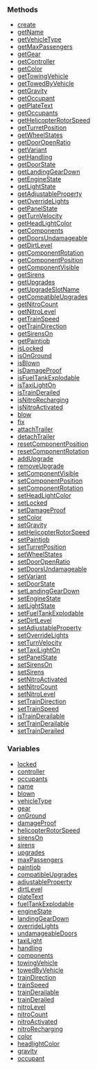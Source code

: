 <DESCRIPTION HERE>

===Methods===

*[[/createVehicle.md|create]]
*[[/getVehicleName.md|getName]]
*[[/getVehicleType.md|getVehicleType]]
*[[/getVehicleMaxPassengers.md|getMaxPassengers]]
*[[/getVehicleCurrentGear.md|getGear]]
*[[/getVehicleController.md|getController]]
*[[/getVehicleColor.md|getColor]]
*[[/getVehicleTowingVehicle.md|getTowingVehicle]]
*[[/getVehicleTowedByVehicle.md|getTowedByVehicle]]
*[[/getVehicleGravity.md|getGravity]]
*[[/getVehicleOccupant.md|getOccupant]]
*[[/getVehiclePlateText.md|getPlateText]]
*[[/getVehicleOccupants.md|getOccupants]]
*[[/getHelicopterRotorSpeed.md|getHelicopterRotorSpeed]]
*[[/getVehicleTurretPosition.md|getTurretPosition]]
*[[/getVehicleWheelStates.md|getWheelStates]]
*[[/getVehicleDoorOpenRatio.md|getDoorOpenRatio]]
*[[/getVehicleVariant.md|getVariant]]
*[[/getVehicleHandling.md|getHandling]]
*[[/getVehicleDoorState.md|getDoorState]]
*[[/getVehicleLandingGearDown.md|getLandingGearDown]]
*[[/getVehicleEngineState.md|getEngineState]]
*[[/getVehicleLightState.md|getLightState]]
*[[/getVehicleAdjustableProperty.md|getAdjustableProperty]]
*[[/getVehicleOverrideLights.md|getOverrideLights]]
*[[/getVehiclePanelState.md|getPanelState]]
*[[/getVehicleTurnVelocity.md|getTurnVelocity]]
*[[/getVehicleHeadLightColor.md|getHeadLightColor]]
*[[/getVehicleComponents.md|getComponents]]
*[[/getVehicleDoorsUndamageable.md|getDoorsUndamageable]]
*[[/getVehicleDirtLevel.md|getDirtLevel]]
*[[/getVehicleComponentRotation.md|getComponentRotation]]
*[[/getVehicleComponentPosition.md|getComponentPosition]]
*[[/getVehicleComponentVisible.md|getComponentVisible]]
*[[/getVehicleSirens.md|getSirens]]
*[[/getVehicleUpgrades.md|getUpgrades]]
*[[/getVehicleUpgradeSlotName.md|getUpgradeSlotName]]
*[[/getVehicleCompatibleUpgrades.md|getCompatibleUpgrades]]
*[[/getVehicleNitroCount.md|getNitroCount]]
*[[/getVehicleNitroLevel.md|getNitroLevel]]
*[[/getTrainSpeed.md|getTrainSpeed]]
*[[/getTrainDirection.md|getTrainDirection]]
*[[/getVehicleSirensOn.md|getSirensOn]]
*[[/getVehiclePaintjob.md|getPaintjob]]
*[[/isVehicleLocked.md|isLocked]]
*[[/isVehicleOnGround.md|isOnGround]]
*[[/isVehicleBlown.md|isBlown]]
*[[/isVehicleDamageProof.md|isDamageProof]]
*[[/isVehicleFuelTankExplodable.md|isFuelTankExplodable]]
*[[/isVehicleTaxiLightOn.md|isTaxiLightOn]]
*[[/isTrainDerailed.md|isTrainDerailed]]
*[[/isVehicleNitroRecharging.md|isNitroRecharging]]
*[[/isVehicleNitroActivated.md|isNitroActivated]]
*[[/blowVehicle.md|blow]]
*[[/fixVehicle.md|fix]]
*[[/attachTrailerToVehicle.md|attachTrailer]]
*[[/detachTrailerFromVehicle.md|detachTrailer]]
*[[/resetVehicleComponentPosition.md|resetComponentPosition]]
*[[/resetVehicleComponentRotation.md|resetComponentRotation]]
*[[/addVehicleUpgrade.md|addUpgrade]]
*[[/removeVehicleUpgrade.md|removeUpgrade]]
*[[/setVehicleComponentVisible.md|setComponentVisible]]
*[[/setVehicleComponentPosition.md|setComponentPosition]]
*[[/setVehicleComponentRotation.md|setComponentRotation]]
*[[/setVehicleHeadLightColor.md|setHeadLightColor]]
*[[/setVehicleLocked.md|setLocked]]
*[[/setVehicleDamageProof.md|setDamageProof]]
*[[/setVehicleColor.md|setColor]]
*[[/setVehicleGravity.md|setGravity]]
*[[/setHelicopterRotorSpeed.md|setHelicopterRotorSpeed]]
*[[/setVehiclePaintjob.md|setPaintjob]]
*[[/setVehicleTurretPosition.md|setTurretPosition]]
*[[/setVehicleWheelStates.md|setWheelStates]]
*[[/setVehicleDoorOpenRatio.md|setDoorOpenRatio]]
*[[/setVehicleDoorsUndamageable.md|setDoorsUndamageable]]
*[[/setVehicleVariant.md|setVariant]]
*[[/setVehicleDoorState.md|setDoorState]]
*[[/setVehicleLandingGearDown.md|setLandingGearDown]]
*[[/setVehicleEngineState.md|setEngineState]]
*[[/setVehicleLightState.md|setLightState]]
*[[/setVehicleFuelTankExplodable.md|setFuelTankExplodable]]
*[[/setVehicleDirtLevel.md|setDirtLevel]]
*[[/setVehicleAdjustableProperty.md|setAdjustableProperty]]
*[[/setVehicleOverrideLights.md|setOverrideLights]]
*[[/setVehicleTurnVelocity.md|setTurnVelocity]]
*[[/setVehicleTaxiLightOn.md|setTaxiLightOn]]
*[[/setVehiclePanelState.md|setPanelState]]
*[[/setVehicleSirensOn.md|setSirensOn]]
*[[/setVehicleSirens.md|setSirens]]
*[[/setVehicleNitroActivated.md|setNitroActivated]]
*[[/setVehicleNitroCount.md|setNitroCount]]
*[[/setVehicleNitroLevel.md|setNitroLevel]]
*[[/setTrainDirection.md|setTrainDirection]]
*[[/setTrainSpeed.md|setTrainSpeed]]
*[[/setTrainDerailable.md|isTrainDerailable]]
*[[/setTrainDerailable.md|setTrainDerailable]]
*[[/setTrainDerailed.md|setTrainDerailed]]

===Variables===

*[[/Vehicle.locked.md|locked]]
*[[/Vehicle.controller.md|controller]]
*[[/Vehicle.occupants.md|occupants]]
*[[/Vehicle.name.md|name]]
*[[/Vehicle.blown.md|blown]]
*[[/Vehicle.vehicleType.md|vehicleType]]
*[[/Vehicle.gear.md|gear]]
*[[/Vehicle.onGround.md|onGround]]
*[[/Vehicle.damageProof.md|damageProof]]
*[[/Vehicle.helicopterRotorSpeed.md|helicopterRotorSpeed]]
*[[/Vehicle.sirensOn.md|sirensOn]]
*[[/Vehicle.sirens.md|sirens]]
*[[/Vehicle.upgrades.md|upgrades]]
*[[/Vehicle.maxPassengers.md|maxPassengers]]
*[[/Vehicle.paintjob.md|paintjob]]
*[[/Vehicle.compatibleUpgrades.md|compatibleUpgrades]]
*[[/Vehicle.adjustableProperty.md|adjustableProperty]]
*[[/Vehicle.dirtLevel.md|dirtLevel]]
*[[/Vehicle.plateText.md|plateText]]
*[[/Vehicle.fuelTankExplodable.md|fuelTankExplodable]]
*[[/Vehicle.engineState.md|engineState]]
*[[/Vehicle.landingGearDown.md|landingGearDown]]
*[[/Vehicle.overrideLights.md|overrideLights]]
*[[/Vehicle.undamageableDoors.md|undamageableDoors]]
*[[/Vehicle.taxiLight.md|taxiLight]]
*[[/Vehicle.handling.md|handling]]
*[[/Vehicle.components.md|components]]
*[[/Vehicle.towingVehicle.md|towingVehicle]]
*[[/Vehicle.towedByVehicle.md|towedByVehicle]]
*[[/Vehicle.trainDirection.md|trainDirection]]
*[[/Vehicle.trainSpeed.md|trainSpeed]]
*[[/Vehicle.trainDerailable.md|trainDerailable]]
*[[/Vehicle.trainDerailed.md|trainDerailed]]
*[[/Vehicle.nitroLevel.md|nitroLevel]]
*[[/Vehicle.nitroCount.md|nitroCount]]
*[[/Vehicle.nitroActivated.md|nitroActivated]]
*[[/Vehicle.nitroRecharging.md|nitroRecharging]]
*[[/Vehicle.color.md|color]]
*[[/Vehicle.headlightColor.md|headlightColor]]
*[[/Vehicle.gravity.md|gravity]]
*[[/Vehicle.occupant.md|occupant]]